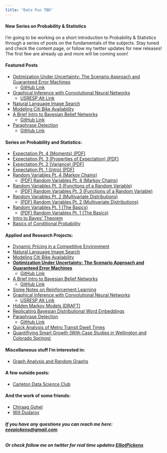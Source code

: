 ```yaml
---
title: "Data Pun TBD"
---
```

#### __New Series on Probability & Statistics__

I'm going to be working on a short introduction to Probability & Statistics through a series of posts on the fundamentals of the subjects. Stay tuned and check the content page, or follow my twitter updates for new releases! The first few are already up and more will be coming soon!

#### __Featured Posts__

+ <h><a href="comps.pdf">Optimization Under Uncertainty: The Scenario Approach and Guaranteed Error Machines</a></h>
    + [GitHub Link](https://github.com/epickens/Comps)
+ <h><a href="USRESP__Spring_2019___CNN_(3).pdf">Graphical Inference with Convolutional Neural Networks</a></h>
    + [USRESP Alt Link](https://www.causeweb.org/usproc/usresp/2019/spring/winners)
+ <h><a href="nl_is.pdf">Natural Language Image Search</a></h>
+ <h><a href="citibike.pdf">Modeling Citi Bike Availability</a></h>
+ <h><a href="belief_nets.pdf">A Brief Intro to Bayesian Belief Networks</a></h>
    + [GitHub Link](https://github.com/epickens/Bayesian-Networks)
+ <h><a href="Paraphrase_Detection_Final_Writeup.pdf">Paraphrase Detection</a></h>
    + [GitHub Link](https://github.com/chi-raag/paraphraseDetection)
<!--- + [Other Posts](content.html) -->

#### __Series on Probability and Statistics:__

+ <h><a href="ex3.pdf">Expectation Pt. 4 (Moments) (PDF)</a></h>
+ <h><a href="ex1_2.pdf">Expectation Pt. 3 (Properties of Expectation) (PDF)</a></h>
+ <h><a href="ex2.pdf">Expectation Pt. 2 (Variance) (PDF)</a></h>
+ <h><a href="ex1.pdf">Expectation Pt. 1 (Intro) (PDF)</a></h>
+ [Random Variables Pt. 4 (Markov Chains)](rv4.html)
    + <h><a href="rv4.pdf">(PDF) Random Variables Pt. 4 (Markov Chains)</a></h>
+ [Random Variables Pt. 3 (Functions of a Random Variable)](rv3.html)
    + <h><a href="rv3.pdf">(PDF) Random Variables Pt. 3 (Functions of a Random Variable)</a></h>
+ [Random Variables Pt. 2 (Multivariate Distributions)](rv2.html)
    + <h><a href="rv2.pdf">(PDF) Random Variables Pt. 2 (Multivariate Distributions)</a></h>
+ [Random Variables Pt. 1 (The Basics)](rv1.html)
    + <h><a href="rv_p1.pdf">(PDF) Random Variables Pt. 1 (The Basics)</a></h>
+ <h><a href="bayes_theorem.pdf">Intro to Bayes' Theorem</a></h>
+ <h><a href="conditional_probability.pdf">Basics of Conditional Probability</a></h>

#### __Applied and Research Projects:__ 

+ <h><a href="dps.pdf">Dynamic Pricing in a Competitive Environment</a></h>
+ <h><a href="nl_is.pdf">Natural Language Image Search</a></h>
+ <h><a href="citibike.pdf">Modeling Citi Bike Availability</a></h>
+ <h><b><a href="comps.pdf">Optimization Under Uncertainty: The Scenario Approach and Guaranteed Error Machines</a></b></h>
    + [GitHub Link](https://github.com/epickens/Comps)
+ <h><a href="belief_nets.pdf">A Brief Intro to Bayesian Belief Networks</a></h>
    + [GitHub Link](https://github.com/epickens/Bayesian-Networks)
+ [Some Notes on Reinforcement Learning](https://github.com/epickens/Reinforcement-Learning)
+ <h><a href="USRESP__Spring_2019___CNN_(3).pdf">Graphical Inference with Convolutional Neural Networks</a></h>
    + [USRESP Alt Link](https://www.causeweb.org/usproc/usresp/2019/spring/winners)
+ <h><a href="hmm_draft.pdf">Hidden Markov Models (DRAFT)</a></h>
+ <h><a href="BayesianProject(1).pdf">Replicating Bayesian Distributional Word Embeddings</a></h>
+ <h><a href="Paraphrase_Detection_Final_Writeup.pdf">Paraphrase Detection</a></h>
    + [GitHub Link](https://github.com/chi-raag/paraphraseDetection)
+ [Quick Analysis of Metro Transit Dwell Times](Slides.html)
+ <h><a href="cities.pdf">Quantifiying Smart Growth (With Case Studies in Wellington and Colorado Springs)</a></h>

#### __Miscellaneous stuff I'm interested in:__

+ <h><a href="graphs_pt1.pdf">Graph Analysis and Random Graphs</a></h>

#### __A few outside posts:__

+ [Carleton Data Science Club](https://carletonalgoclub.github.io/ "Carleton Algo Club")

#### __And the work of some friends:__

+ [Chiraag Gohel](https://chiraaggohel.com/)
+ [Will Dudarov](https://sites.google.com/view/william-dudarov/home?authuser=1)

###### __If you have any questions you can reach me here: [eeepickens@gmail.com](mailto:eeepickens@gmail.com)__

###### __Or check follow me on twitter for real time updates [ElliotPickens](https://twitter.com/ElliotPickens)__


<!--
---
#### __Join this Blog's Google Group__

Get email updates about new posts or changes to the blog through its Google Group. Join [here](http://groups.google.com/group/data-pun-tbd "Data Pun TBD Google Group") or send an email to [data.pun.tbd@gmail.com](mailto:data.pun.tbd@gmail.com).
---
-->

